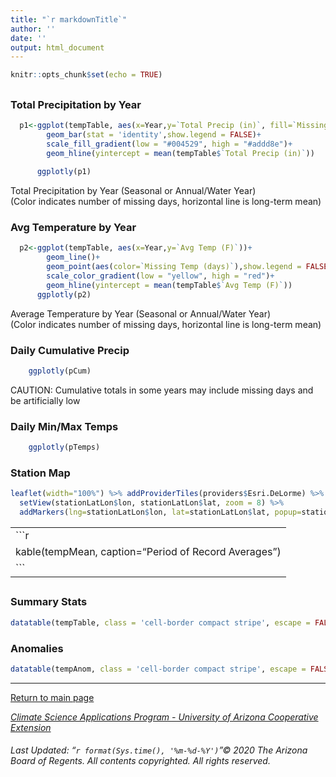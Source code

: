 ```yaml
---
title: "`r markdownTitle`"
author: ''
date: ''
output: html_document
---
```


```r
knitr::opts_chunk$set(echo = TRUE)
```


## {.tabset .tabset-fade}

<div align="center">
### Total Precipitation by Year
```r

  p1<-ggplot(tempTable, aes(x=Year,y=`Total Precip (in)`, fill=`Missing Precip (days)`))+
        geom_bar(stat = 'identity',show.legend = FALSE)+
        scale_fill_gradient(low = "#004529", high = "#addd8e")+
        geom_hline(yintercept = mean(tempTable$`Total Precip (in)`))
        
      ggplotly(p1)
```
Total Precipitation by Year (Seasonal or Annual/Water Year)  
(Color indicates number of missing days, horizontal line is long-term mean)


### Avg Temperature by Year
```r
  p2<-ggplot(tempTable, aes(x=Year,y=`Avg Temp (F)`))+
        geom_line()+
        geom_point(aes(color=`Missing Temp (days)`),show.legend = FALSE)+
        scale_color_gradient(low = "yellow", high = "red")+
        geom_hline(yintercept = mean(tempTable$`Avg Temp (F)`))
      ggplotly(p2)
```
Average Temperature by Year (Seasonal or Annual/Water Year)  
(Color indicates number of missing days, horizontal line is long-term mean)

### Daily Cumulative Precip
```r
    ggplotly(pCum)
```
CAUTION: Cumulative totals in some years may include missing days and be artificially low

### Daily Min/Max Temps
```r
    ggplotly(pTemps)
```

### Station Map
```r
leaflet(width="100%") %>% addProviderTiles(providers$Esri.DeLorme) %>%
  setView(stationLatLon$lon, stationLatLon$lat, zoom = 8) %>%
  addMarkers(lng=stationLatLon$lon, lat=stationLatLon$lat, popup=stationName)
```
</div>

------
```r
kable(tempMean, caption="Period of Record Averages")
```
------

## {.tabset .tabset-fade}

<div align="center">
### Summary Stats
```r
datatable(tempTable, class = 'cell-border compact stripe', escape = FALSE, rownames = FALSE)
```

### Anomalies
```r
datatable(tempAnom, class = 'cell-border compact stripe', escape = FALSE, rownames = FALSE)
```

</div>

------
<div align="center">
  [Return to main page](https://cals.arizona.edu/climate/misc/stations/index.html)
</div>

<div align="center">
  <em>[Climate Science Applications Program - University of Arizona Cooperative Extension](http://cals.arizona.edu/climate/)</em>
</div>

<div align="center">
  <h6>
  Last Updated: "`r format(Sys.time(), '%m-%d-%Y')`"© 2020 The Arizona Board of Regents. All contents copyrighted. All rights reserved.</h6>
</div>


